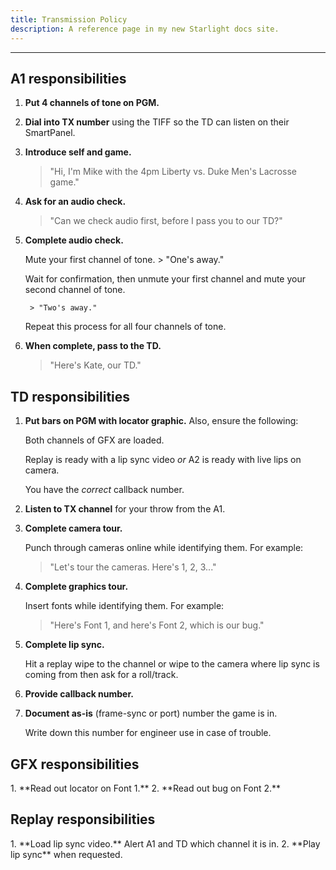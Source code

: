 ```yaml
---
title: Transmission Policy
description: A reference page in my new Starlight docs site.
---
```



---
## A1 responsibilities

<Steps>

1. **Put 4 channels of tone on PGM.**
2. **Dial into TX number** using the TIFF so the TD can listen on their SmartPanel.
3. **Introduce self and game.**

    > "Hi, I'm Mike with the 4pm Liberty vs. Duke Men's Lacrosse game."
4. **Ask for an audio check.**

    > "Can we check audio first, before I pass you to our TD?"

5. **Complete audio check.**

    Mute your first channel of tone.
         > "One's away."

    Wait for confirmation, then unmute your first channel and mute your second channel of tone.

        > "Two's away."

    Repeat this process for all four channels of tone.

6. **When complete, pass to the TD.**

    > "Here's Kate, our TD."

</Steps>

## TD responsibilities

<Steps>

1. **Put bars on PGM with locator graphic.** Also, ensure the following:

    Both channels of GFX are loaded.

    Replay is ready with a lip sync video *or* A2 is ready with live lips on camera.

    You have the *correct* callback number.
2. **Listen to TX channel** for your throw from the A1.
3. **Complete camera tour.**

    Punch through cameras online while identifying them. For example:

    > "Let's tour the cameras. Here's 1, 2, 3..."

4. **Complete graphics tour.**

    Insert fonts while identifying them. For example:

    > "Here's Font 1, and here's Font 2, which is our bug."

5. **Complete lip sync.**

    Hit a replay wipe to the channel or wipe to the camera where lip sync is coming from then ask for a roll/track.

6. **Provide callback number.**

7. **Document as-is** (frame-sync or port) number the game is in.

    Write down this number for engineer use in case of trouble.

</Steps>

## GFX responsibilities

<Steps>
1. **Read out locator on Font 1.**
2. **Read out bug on Font 2.**
</Steps>

## Replay responsibilities
<Steps>
1. **Load lip sync video.** Alert A1 and TD which channel it is in.
2. **Play lip sync** when requested.
</Steps>

